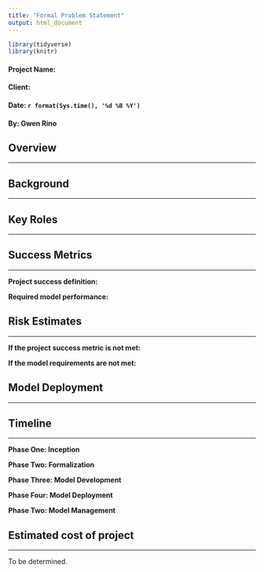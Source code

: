 ```yaml
---
title: "Formal Problem Statement"
output: html_document
---
```

 
```r
library(tidyverse)
library(knitr)
```
 
  
#### Project Name: 
#### Client: 
#### Date: `r format(Sys.time(), '%d %B %Y')`
#### By: Gwen Rino

## Overview
***


## Background  
***
  


## Key Roles
***
  


## Success Metrics
***
  
**Project success definition:**  

  
**Required model performance:**  


## Risk Estimates
***
  
**If the project success metric is not met:**  


**If the model requirements are not met:**



## Model Deployment
***


  

## Timeline
***

**Phase One: Inception**  

**Phase Two: Formalization**  

**Phase Three: Model Development**  

**Phase Four: Model Deployment**  

**Phase Two: Model Management**  

## Estimated cost of project
***

To be determined.